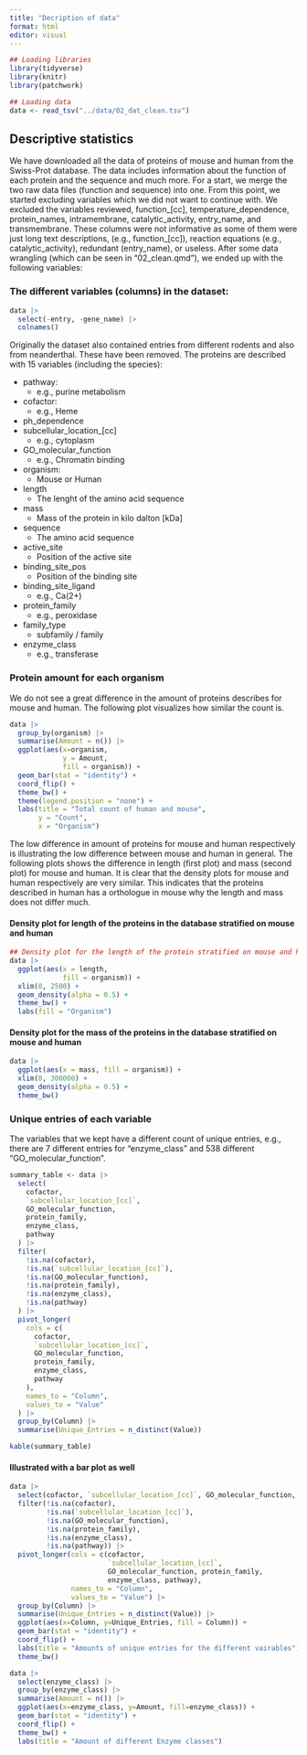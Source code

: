 ```yaml
---
title: "Decription of data"
format: html
editor: visual
---
```


```r
## Loading libraries
library(tidyverse)
library(knitr)
library(patchwork)
```

```r
## Loading data
data <- read_tsv("../data/02_dat_clean.tsv")  
```

## Descriptive statistics

We have downloaded all the data of proteins of mouse and human from the Swiss-Prot database. The data includes information about the function of each protein and the sequence and much more. For a start, we merge the two raw data files (function and sequence) into one. From this point, we started excluding variables which we did not want to continue with. We excluded the variables reviewed, function_[cc], temperature_dependence, protein_names, intramembrane, catalytic_activity, entry_name, and transmembrane. These columns were not informative as some of them were just long text descriptions, (e.g., function_[cc]), reaction equations (e.g., catalytic_activity), redundant (entry_name), or useless.
After some data wrangling (which can be seen in "02_clean.qmd"), we ended up with the following variables:

### The different variables (columns) in the dataset:

```r
data |> 
  select(-entry, -gene_name) |> 
  colnames() 
```

Originally the dataset also contained entries from different rodents and also from neanderthal. These have been removed. The proteins are described with 15 variables (including the species):

-   pathway:
    -   e.g., purine metabolism
-   cofactor:
    -   e.g., Heme
-   ph_dependence
-   subcellular_location_[cc]
    -   e.g., cytoplasm
-   GO_molecular_function
    -   e.g., Chromatin binding
-   organism: 
    - Mouse or Human
-   length
    -   The lenght of the amino acid sequence
-   mass
    -   Mass of the protein in kilo dalton [kDa]
-   sequence
    -   The amino acid sequence
-   active_site
    -   Position of the active site
-   binding_site_pos
    -   Position of the binding site
-   binding_site_ligand
    -   e.g., Ca(2+)
-   protein_family
    -   e.g., peroxidase
-   family_type
    -   subfamily / family
-   enzyme_class
    -   e.g., transferase

### Protein amount for each organism

We do not see a great difference in the amount of proteins describes for mouse and human. The following plot visualizes how similar the count is.

```r
data |> 
  group_by(organism) |>   
  summarise(Amount = n()) |>     
  ggplot(aes(x=organism, 
             y = Amount, 
             fill = organism)) +
  geom_bar(stat = "identity") +
  coord_flip() +
  theme_bw() +
  theme(legend.position = "none") +
  labs(title = "Total count of human and mouse",
       y = "Count",
       x = "Organism") 
```

The low difference in amount of proteins for mouse and human respectively is illustrating the low difference between mouse and human in general. The following plots shows the difference in length (first plot) and mass (second plot) for mouse and human. It is clear that the density plots for mouse and human respectively are very similar. This indicates that the proteins described in human has a orthologue in mouse why the length and mass does not differ much.

#### Density plot for length of the proteins in the database stratified on mouse and human

```r
## Density plot for the length of the protein stratified on mouse and human
data |>
  ggplot(aes(x = length, 
             fill = organism)) +
  xlim(0, 2500) +
  geom_density(alpha = 0.5) +
  theme_bw() +
  labs(fill = "Organism")
```

#### Density plot for the mass of the proteins in the database stratified on mouse and human

```r
data |>
  ggplot(aes(x = mass, fill = organism)) +
  xlim(0, 300000) +
  geom_density(alpha = 0.5) +
  theme_bw()
```


### Unique entries of each variable

The variables that we kept have a different count of unique entries, e.g., there are 7 different entries for "enzyme_class" and 538 different "GO_molecular_function".

```r
summary_table <- data |>
  select(
    cofactor, 
    `subcellular_location_[cc]`, 
    GO_molecular_function, 
    protein_family, 
    enzyme_class, 
    pathway
  ) |>
  filter(
    !is.na(cofactor),
    !is.na(`subcellular_location_[cc]`),
    !is.na(GO_molecular_function),
    !is.na(protein_family),
    !is.na(enzyme_class),
    !is.na(pathway)
  ) |>
  pivot_longer(
    cols = c(
      cofactor, 
      `subcellular_location_[cc]`, 
      GO_molecular_function, 
      protein_family, 
      enzyme_class, 
      pathway
    ),
    names_to = "Column",
    values_to = "Value"
  ) |>
  group_by(Column) |>
  summarise(Unique_Entries = n_distinct(Value))

kable(summary_table)
```

#### Illustrated with a bar plot as well

```r
data |> 
  select(cofactor, `subcellular_location_[cc]`, GO_molecular_function, protein_family, enzyme_class, pathway) |> 
  filter(!is.na(cofactor),
         !is.na(`subcellular_location_[cc]`),   
         !is.na(GO_molecular_function),
         !is.na(protein_family), 
         !is.na(enzyme_class),     
         !is.na(pathway)) |> 
  pivot_longer(cols = c(cofactor,
                        `subcellular_location_[cc]`,
                        GO_molecular_function, protein_family,
                        enzyme_class, pathway),
               names_to = "Column", 
               values_to = "Value") |> 
  group_by(Column) |>
  summarise(Unique_Entries = n_distinct(Value)) |> 
  ggplot(aes(x=Column, y=Unique_Entries, fill = Column)) +
  geom_bar(stat = "identity") +
  coord_flip() +
  labs(title = "Amounts of unique entries for the different vairables") + 
  theme_bw()
```

```r
data |>
  select(enzyme_class) |>
  group_by(enzyme_class) |>
  summarise(Amount = n()) |>
  ggplot(aes(x=enzyme_class, y=Amount, fill=enzyme_class)) +
  geom_bar(stat = "identity") +
  coord_flip() +
  theme_bw() +
  labs(title = "Amount of different Enzyme classes")
```
